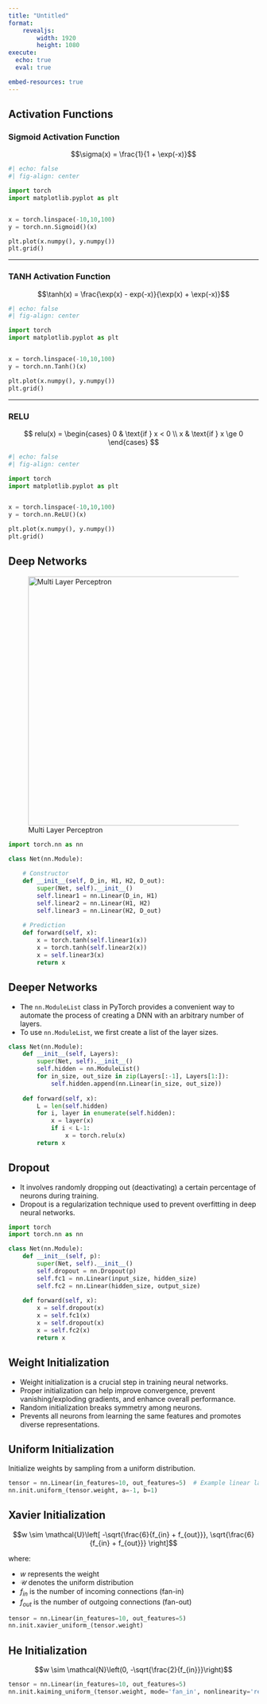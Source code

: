 ```yaml
---
title: "Untitled"
format: 
    revealjs:
        width: 1920
        height: 1080
execute: 
  echo: true
  eval: true

embed-resources: true
---
```


## Activation Functions

### Sigmoid Activation Function

$$\sigma(x) = \frac{1}{1 + \exp(-x)}$$

```python
#| echo: false
#| fig-align: center

import torch
import matplotlib.pyplot as plt


x = torch.linspace(-10,10,100)
y = torch.nn.Sigmoid()(x)

plt.plot(x.numpy(), y.numpy())
plt.grid()
```

---

### TANH Activation Function


$$\tanh(x) = \frac{\exp(x) - exp(-x)}{\exp(x) + \exp(-x)}$$

```python
#| echo: false
#| fig-align: center

import torch
import matplotlib.pyplot as plt


x = torch.linspace(-10,10,100)
y = torch.nn.Tanh()(x)

plt.plot(x.numpy(), y.numpy())
plt.grid()
```

--- 

### RELU

$$
relu(x) = \begin{cases}
0 & \text{if } x < 0 \\
x & \text{if } x \ge 0
\end{cases}
$$

```python
#| echo: false
#| fig-align: center

import torch
import matplotlib.pyplot as plt


x = torch.linspace(-10,10,100)
y = torch.nn.ReLU()(x)

plt.plot(x.numpy(), y.numpy())
plt.grid()
```

## Deep Networks

![Multi Layer Perceptron](/images/MLP.png){height=500 fig-align="left"}


```python
import torch.nn as nn

class Net(nn.Module):
    
    # Constructor
    def __init__(self, D_in, H1, H2, D_out):
        super(Net, self).__init__()
        self.linear1 = nn.Linear(D_in, H1)
        self.linear2 = nn.Linear(H1, H2)
        self.linear3 = nn.Linear(H2, D_out)
    
    # Prediction
    def forward(self, x):
        x = torch.tanh(self.linear1(x))
        x = torch.tanh(self.linear2(x))
        x = self.linear3(x)
        return x
```

## Deeper Networks

- The `nn.ModuleList` class in PyTorch provides a convenient way to automate the process of creating a DNN with an arbitrary number of layers.
- To use `nn.ModuleList`, we first create a list of the layer sizes. 

```python
class Net(nn.Module):
    def __init__(self, Layers):
        super(Net, self).__init__()
        self.hidden = nn.ModuleList()
        for in_size, out_size in zip(Layers[:-1], Layers[1:]):
            self.hidden.append(nn.Linear(in_size, out_size))
    
    def forward(self, x):
        L = len(self.hidden)
        for i, layer in enumerate(self.hidden):
            x = layer(x)
            if i < L-1:
                x = torch.relu(x)
        return x
```

## Dropout

- It involves randomly dropping out (deactivating) a certain percentage of neurons during training.
- Dropout is a regularization technique used to prevent overfitting in deep neural networks.


```python
import torch
import torch.nn as nn

class Net(nn.Module):
    def __init__(self, p):
        super(Net, self).__init__()
        self.dropout = nn.Dropout(p)
        self.fc1 = nn.Linear(input_size, hidden_size)
        self.fc2 = nn.Linear(hidden_size, output_size)
        
    def forward(self, x):
        x = self.dropout(x)
        x = self.fc1(x)
        x = self.dropout(x)
        x = self.fc2(x)
        return x
```

## Weight Initialization

- Weight initialization is a crucial step in training neural networks.
- Proper initialization can help improve convergence, prevent vanishing/exploding gradients, and enhance overall performance.
- Random initialization breaks symmetry among neurons.
- Prevents all neurons from learning the same features and promotes diverse representations.


## Uniform Initialization

Initialize weights by sampling from a uniform distribution.


```python
tensor = nn.Linear(in_features=10, out_features=5)  # Example linear layer
nn.init.uniform_(tensor.weight, a=-1, b=1)
```

## Xavier Initialization


$$w \sim \mathcal{U}\left[ -\sqrt{\frac{6}{f_{in} + f_{out}}}, \sqrt{\frac{6}{f_{in} + f_{out}}} \right]$$

where:

* $w$ represents the weight
* $\mathcal{U}$ denotes the uniform distribution
* $f_{in}$ is the number of incoming connections (fan-in)
* $f_{out}$ is the number of outgoing connections (fan-out)


```python
tensor = nn.Linear(in_features=10, out_features=5)  
nn.init.xavier_uniform_(tensor.weight)
```


## He Initialization


$$w \sim \mathcal{N}\left(0,  -\sqrt{\frac{2}{f_{in}}}\right)$$

```python
tensor = nn.Linear(in_features=10, out_features=5)  
nn.init.kaiming_uniform_(tensor.weight, mode='fan_in', nonlinearity='relu')
```
